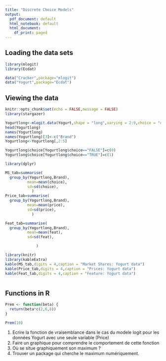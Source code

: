 ```yaml
---
title: "Discrete Choice Models"
output:
  pdf_document: default
  html_notebook: default
  html_document:
    df_print: paged
---
```


## Loading the data sets 

```r
library(mlogit)
library(Ecdat)

data("Cracker",package="mlogit")
data("Yogurt",package="Ecdat")

```

## Viewing the data 


```r
knitr::opts_chunk$set(echo = FALSE,message = FALSE)
library(stargazer)
```

```r
Yogurtlong<-mlogit.data(Yogurt,shape = "long",varying = 2:9,choice = "choice")
head(Yogurtlong)
names(Yogurtlong)
names(Yogurtlong)[3]<-c("Brand")
Yogurtlong<-Yogurtlong[,2:5]

Yogurtlong$choice[Yogurtlong$choice=="FALSE"]=c(0)
Yogurtlong$choice[Yogurtlong$choice=="TRUE"]=c(1)


```
```r
library(dplyr)

MS_tab=summarise(
  group_by(Yogurtlong,Brand),
          mean=mean(choice),
          sd=sd(choice),
            )
Price_tab=summarise(
  group_by(Yogurtlong,Brand),
          mean=mean(price),
          sd=sd(price),
            )

Feat_tab=summarise(
  group_by(Yogurtlong,Brand),
          mean=mean(feat),
          sd=sd(feat),

              )


```




```r
library(knitr)
library(kableExtra)
kable(MS_tab,digits = 4,caption = "Market Shares: Yogurt data")
kable(Price_tab,digits = 4,caption = "Prices: Yogurt data")
kable(Feat_tab,digits = 4,caption = "Feature: Yogurt data")



```

## Functions in R
```r
Prem <- function(beta) {
  return(beta*c(2,6,8)) 
}

Prem(10)


```
1. Ecrire la fonction de vraisemblance dans le cas du modele logit pour les données Yogurt avec une seule variable (Price)
2. Faire un graphique pour comprendre le comportement de cette fonction
3. Où se situe graphiquement son maximum ?
4. Trouver un package qui cherche le maximum numériquement.





